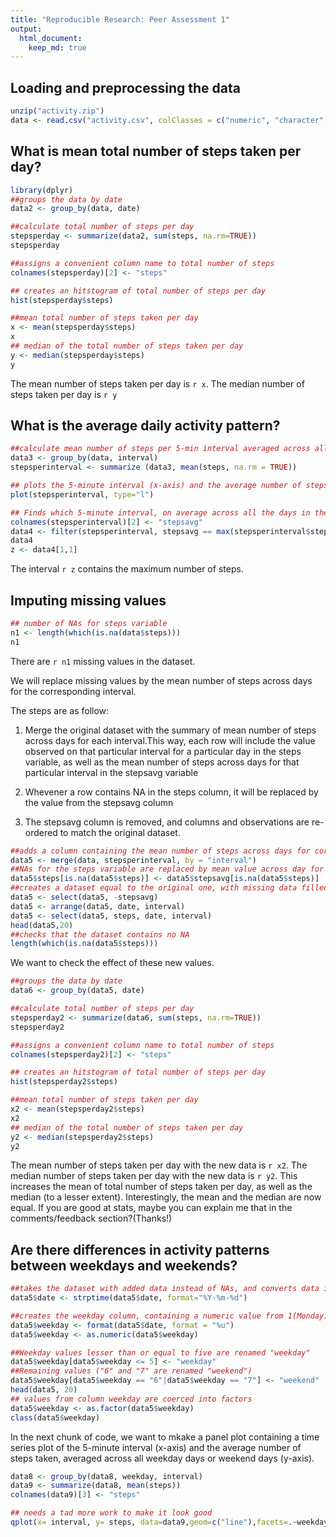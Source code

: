 ```yaml
---
title: "Reproducible Research: Peer Assessment 1"
output: 
  html_document:
    keep_md: true
---
```



## Loading and preprocessing the data
```r
unzip("activity.zip")
data <- read.csv("activity.csv", colClasses = c("numeric", "character", "numeric"))
```

## What is mean total number of steps taken per day?

```r
library(dplyr)
##groups the data by date
data2 <- group_by(data, date)

##calculate total number of steps per day
stepsperday <- summarize(data2, sum(steps, na.rm=TRUE))
stepsperday

##assigns a convenient column name to total number of steps 
colnames(stepsperday)[2] <- "steps"

## creates an hitstogram of total number of steps per day
hist(stepsperday$steps)

##mean total number of steps taken per day
x <- mean(stepsperday$steps)
x
## median of the total number of steps taken per day
y <- median(stepsperday$steps)
y
```
The mean number of steps taken per day is `r x`. The median number of steps taken per day is `r y`

## What is the average daily activity pattern?

```r
##calculate mean number of steps per 5-min interval averaged across all days
data3 <- group_by(data, interval)
stepsperinterval <- summarize (data3, mean(steps, na.rm = TRUE))

## plots the 5-minute interval (x-axis) and the average number of steps taken, averaged across all days (y-axis)
plot(stepsperinterval, type="l")
```

```r
## Finds which 5-minute interval, on average across all the days in the dataset, contains the maximum number of steps
colnames(stepsperinterval)[2] <- "stepsavg"
data4 <- filter(stepsperinterval, stepsavg == max(stepsperinterval$stepsavg))
data4
z <- data4[1,1]
```
The interval `r z` contains the maximum number of steps. 

## Imputing missing values

```r
## number of NAs for steps variable
n1 <- length(which(is.na(data$steps)))
n1
```
There are `r n1` missing values in the dataset.

We will replace missing values by the mean number of steps across days for the corresponding interval.

The steps are as follow:

1) Merge the original dataset with the summary of mean number of steps across days for each interval.This way, each row will include the value observed on that particular interval for a particular day in the steps variable, as well as the mean number of steps across days for that particular interval in the stepsavg variable

2) Whevener a row contains NA in the steps column, it will be replaced by the value from the stepsavg column

3) The stepsavg column is removed, and columns and observations are re-ordered to match the original dataset.

```r
##adds a column containing the mean number of steps across days for corresponding interval to each row
data5 <- merge(data, stepsperinterval, by = "interval")
##NAs for the steps variable are replaced by mean value across day for corresponding interval
data5$steps[is.na(data5$steps)] <- data5$stepsavg[is.na(data5$steps)]
##creates a dataset equal to the original one, with missing data filled in.
data5 <- select(data5, -stepsavg)
data5 <- arrange(data5, date, interval)
data5 <- select(data5, steps, date, interval)
head(data5,20)
##checks that the dataset contains no NA
length(which(is.na(data5$steps)))
```

We want to check the effect of these new values.
```r
##groups the data by date
data6 <- group_by(data5, date)

##calculate total number of steps per day
stepsperday2 <- summarize(data6, sum(steps, na.rm=TRUE))
stepsperday2

##assigns a convenient column name to total number of steps 
colnames(stepsperday2)[2] <- "steps"

## creates an hitstogram of total number of steps per day
hist(stepsperday2$steps)

##mean total number of steps taken per day
x2 <- mean(stepsperday2$steps)
x2
## median of the total number of steps taken per day
y2 <- median(stepsperday2$steps)
y2
```
The mean number of steps taken per day with the new data is `r x2`. The median number of steps taken per day with the new data is `r y2`. This increases the mean of total number of steps taken per day, as well as the median (to a lesser extent). Interestingly, the mean and the median are now equal. If you are good at stats, maybe you can explain me that in the comments/feedback section?(Thanks!)

## Are there differences in activity patterns between weekdays and weekends?

```r
##takes the dataset with added data instead of NAs, and converts data into POSIXlt format
data5$date <- strptime(data5$date, format="%Y-%m-%d")

##creates the weekday column, containing a numeric value from 1(Monday) to 7(Sunday)
data5$weekday <- format(data5$date, format = "%u")
data5$weekday <- as.numeric(data5$weekday)

##Weekday values lesser than or equal to five are renamed "weekday"
data5$weekday[data5$weekday <= 5] <- "weekday"
##Remaining values ("6" and "7" are renamed "weekend")
data5$weekday[data5$weekday == "6"|data5$weekday == "7"] <- "weekend"
head(data5, 20)
## values from column weekday are coerced into factors
data5$weekday <- as.factor(data5$weekday)
class(data5$weekday)
```

In the next chunk of code, we want to mkake a panel plot containing a time series plot of the 5-minute interval (x-axis) and the average number of steps taken, averaged across all weekday days or weekend days (y-axis). 

```r
data8 <- group_by(data8, weekday, interval)
data9 <- summarize(data8, mean(steps))
colnames(data9)[3] <- "steps"

## needs a tad more work to make it look good
qplot(x= interval, y= steps, data=data9,geom=c("line"),facets=.~weekday)        
```

